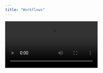 ```yaml
---
title: "Workflows"
---
```


<video controls className="w-full aspect-video" src="https://www.tella.tv/video/plura-overview-1-15ur" />

## What Are Workflows?

A **Workflow** in Plura AI is a structured conversational system designed to create a natural conversation while ensuring the AI stays on track. It achieves this by breaking interactions into goal-oriented components, each represented by a **node** with a distinct purpose.

Nodes are linked through **decision triggers**, which control the conversation flow based on predefined conditions. This structured approach helps the AI maintain consistency, ensuring a logical sequence while preserving a natural and fluid dialogue experience.

## Components of a Workflow

A Workflow consists of the following key elements:

### 1. **Nodes**

Nodes are the building blocks of a Workflow. Each node serves a unique purpose and helps structure the conversation logically. Some of the primary node types include:

- **AI Conversation Node**: The core node where you provide specific instructions to the AI for handling a segment of the conversation.
- **Knowledge Base Node**: Enables the AI to retrieve relevant information from a predefined knowledge source.
- **End Call Node**: Terminates the conversation when a specific outcome is reached.
- **Transfer Call Node**: Redirects the conversation to a human agent or another department.
- **API Call Node**: Allows integration with external systems by making API requests to fetch or send data.

### 2. **Decision Triggers**

Decision triggers define the connections between nodes, allowing conversations to progress based on predefined conditions. Each decision trigger can have:

- **Conditional Logic**: Determines which path the AI should take based on user inputs, API responses, or internal variables.
- **Multiple Branching Options**: Enables different conversation flows depending on various criteria.

## Why Use Workflows?

- **Consistency**: Ensures that AI follows a structured and logical conversation flow.
- **Modularity**: Allows different parts of the conversation to be broken into manageable segments.
- **Flexibility**: Enables dynamic routing based on real-time inputs and conditions.
- **Scalability**: Facilitates building complex conversational systems without overwhelming the AI with excessive instructions at once.

By organizing AI conversations into Workflows, Plura AI enhances interaction quality, making AI-driven conversations more effective and user-friendly.
